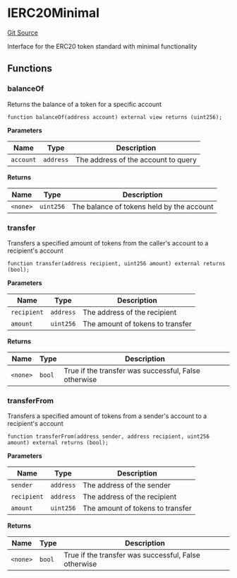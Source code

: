 # IERC20Minimal
[Git Source](https://github.com/Raffleth/protocol/blob/d0e7a98ac74e241068705b47dbc09c29744e1867/src/interfaces/IERC20Minimal.sol)

Interface for the ERC20 token standard with minimal functionality


## Functions
### balanceOf

Returns the balance of a token for a specific account


```solidity
function balanceOf(address account) external view returns (uint256);
```
**Parameters**

|Name|Type|Description|
|----|----|-----------|
|`account`|`address`|The address of the account to query|

**Returns**

|Name|Type|Description|
|----|----|-----------|
|`<none>`|`uint256`|The balance of tokens held by the account|


### transfer

Transfers a specified amount of tokens from the caller's account to a recipient's account


```solidity
function transfer(address recipient, uint256 amount) external returns (bool);
```
**Parameters**

|Name|Type|Description|
|----|----|-----------|
|`recipient`|`address`|The address of the recipient|
|`amount`|`uint256`|The amount of tokens to transfer|

**Returns**

|Name|Type|Description|
|----|----|-----------|
|`<none>`|`bool`|True if the transfer was successful, False otherwise|


### transferFrom

Transfers a specified amount of tokens from a sender's account to a recipient's account


```solidity
function transferFrom(address sender, address recipient, uint256 amount) external returns (bool);
```
**Parameters**

|Name|Type|Description|
|----|----|-----------|
|`sender`|`address`|The address of the sender|
|`recipient`|`address`|The address of the recipient|
|`amount`|`uint256`|The amount of tokens to transfer|

**Returns**

|Name|Type|Description|
|----|----|-----------|
|`<none>`|`bool`|True if the transfer was successful, False otherwise|


